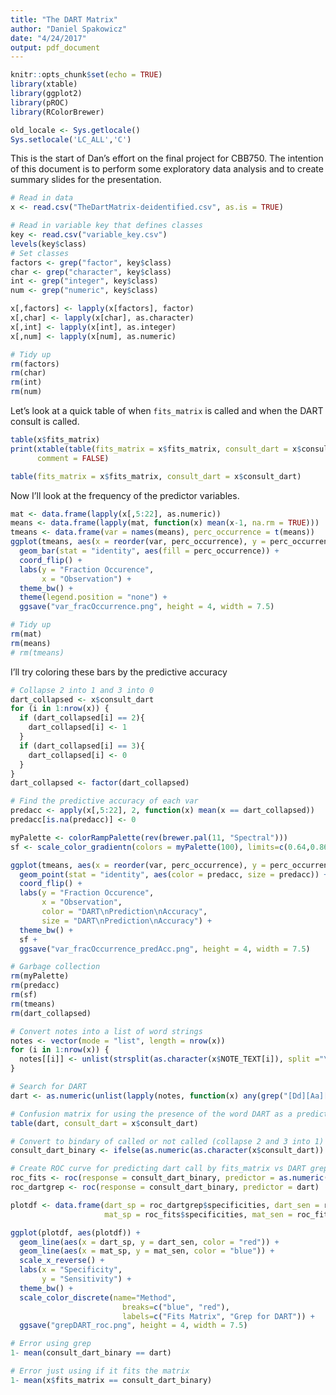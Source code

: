 ```yaml
---
title: "The DART Matrix"
author: "Daniel Spakowicz"
date: "4/24/2017"
output: pdf_document
---
```


```r
knitr::opts_chunk$set(echo = TRUE)
library(xtable)
library(ggplot2)
library(pROC)
library(RColorBrewer)

old_locale <- Sys.getlocale()
Sys.setlocale('LC_ALL','C')
```

This is the start of Dan's effort on the final project for CBB750. The intention of this document is to perform some exploratory data analysis and to create summary slides for the presentation.

```r
# Read in data 
x <- read.csv("TheDartMatrix-deidentified.csv", as.is = TRUE)

# Read in variable key that defines classes
key <- read.csv("variable_key.csv")
levels(key$class)
# Set classes
factors <- grep("factor", key$class)
char <- grep("character", key$class)
int <- grep("integer", key$class)
num <- grep("numeric", key$class)

x[,factors] <- lapply(x[factors], factor)
x[,char] <- lapply(x[char], as.character)
x[,int] <- lapply(x[int], as.integer)
x[,num] <- lapply(x[num], as.numeric)

# Tidy up
rm(factors)
rm(char)
rm(int)
rm(num)
```

Let's look at a quick table of when `fits_matrix` is called and when the DART consult is called.

```r
table(x$fits_matrix)
print(xtable(table(fits_matrix = x$fits_matrix, consult_dart = x$consult_dart)),
      comment = FALSE)

table(fits_matrix = x$fits_matrix, consult_dart = x$consult_dart)
```

Now I'll look at the frequency of the predictor variables.

```r
mat <- data.frame(lapply(x[,5:22], as.numeric))
means <- data.frame(lapply(mat, function(x) mean(x-1, na.rm = TRUE)))
tmeans <- data.frame(var = names(means), perc_occurrence = t(means))
ggplot(tmeans, aes(x = reorder(var, perc_occurrence), y = perc_occurrence)) +
  geom_bar(stat = "identity", aes(fill = perc_occurrence)) +
  coord_flip() +
  labs(y = "Fraction Occurence",
       x = "Observation") +
  theme_bw() +
  theme(legend.position = "none") +
  ggsave("var_fracOccurrence.png", height = 4, width = 7.5)

# Tidy up
rm(mat)
rm(means)
# rm(tmeans)
```

I'll try coloring these bars by the predictive accuracy

```r
# Collapse 2 into 1 and 3 into 0
dart_collapsed <- x$consult_dart
for (i in 1:nrow(x)) {
  if (dart_collapsed[i] == 2){
    dart_collapsed[i] <- 1
  }
  if (dart_collapsed[i] == 3){
    dart_collapsed[i] <- 0
  }
}
dart_collapsed <- factor(dart_collapsed)

# Find the predictive accuracy of each var
predacc <- apply(x[,5:22], 2, function(x) mean(x == dart_collapsed))
predacc[is.na(predacc)] <- 0

myPalette <- colorRampPalette(rev(brewer.pal(11, "Spectral")))
sf <- scale_color_gradientn(colors = myPalette(100), limits=c(0.64,0.86))

ggplot(tmeans, aes(x = reorder(var, perc_occurrence), y = perc_occurrence)) +
  geom_point(stat = "identity", aes(color = predacc, size = predacc)) +
  coord_flip() +
  labs(y = "Fraction Occurence",
       x = "Observation",
       color = "DART\nPrediction\nAccuracy",
       size = "DART\nPrediction\nAccuracy") +
  theme_bw() +
  sf +
  ggsave("var_fracOccurrence_predAcc.png", height = 4, width = 7.5)

# Garbage collection
rm(myPalette)
rm(predacc)
rm(sf)
rm(tmeans)
rm(dart_collapsed)
```

```r
# Convert notes into a list of word strings
notes <- vector(mode = "list", length = nrow(x))
for (i in 1:nrow(x)) {
  notes[[i]] <- unlist(strsplit(as.character(x$NOTE_TEXT[i]), split ="\\N", fixed = TRUE))
}

# Search for DART
dart <- as.numeric(unlist(lapply(notes, function(x) any(grep("[Dd][Aa][Rr][Tt]", x)))))

# Confusion matrix for using the presence of the word DART as a predictor of dart_consult
table(dart, consult_dart = x$consult_dart)
```

```r
# Convert to bindary of called or not called (collapse 2 and 3 into 1)
consult_dart_binary <- ifelse(as.numeric(as.character(x$consult_dart)) >= 1, 1, 0)

# Create ROC curve for predicting dart call by fits_matrix vs DART grep
roc_fits <- roc(response = consult_dart_binary, predictor = as.numeric(as.character(x$fits_matrix)))
roc_dartgrep <- roc(response = consult_dart_binary, predictor = dart)

plotdf <- data.frame(dart_sp = roc_dartgrep$specificities, dart_sen = roc_dartgrep$sensitivities, 
                     mat_sp = roc_fits$specificities, mat_sen = roc_fits$sensitivities)

ggplot(plotdf, aes(plotdf)) +
  geom_line(aes(x = dart_sp, y = dart_sen, color = "red")) +
  geom_line(aes(x = mat_sp, y = mat_sen, color = "blue")) +
  scale_x_reverse() +
  labs(x = "Specificity",
       y = "Sensitivity") +
  theme_bw() +
  scale_color_discrete(name="Method",
                         breaks=c("blue", "red"),
                         labels=c("Fits Matrix", "Grep for DART")) +
  ggsave("grepDART_roc.png", height = 4, width = 7.5)
```

```r
# Error using grep
1- mean(consult_dart_binary == dart)

# Error just using if it fits the matrix
1- mean(x$fits_matrix == consult_dart_binary)
```

